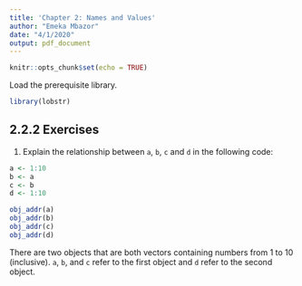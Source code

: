 ```yaml
---
title: 'Chapter 2: Names and Values'
author: "Emeka Mbazor"
date: "4/1/2020"
output: pdf_document
---
```


```r
knitr::opts_chunk$set(echo = TRUE)
```

Load the prerequisite library. 

```r
library(lobstr)
```

## 2.2.2 Exercises 

1. Explain the relationship between `a`, `b`, `c` and `d` in the following code:

```r
a <- 1:10
b <- a
c <- b
d <- 1:10

obj_addr(a)
obj_addr(b)
obj_addr(c)
obj_addr(d)
```

There are two objects that are both vectors containing numbers from 1 to 10 (inclusive). `a`, `b`, and `c` refer to the first object and `d` refer to the second object. 





